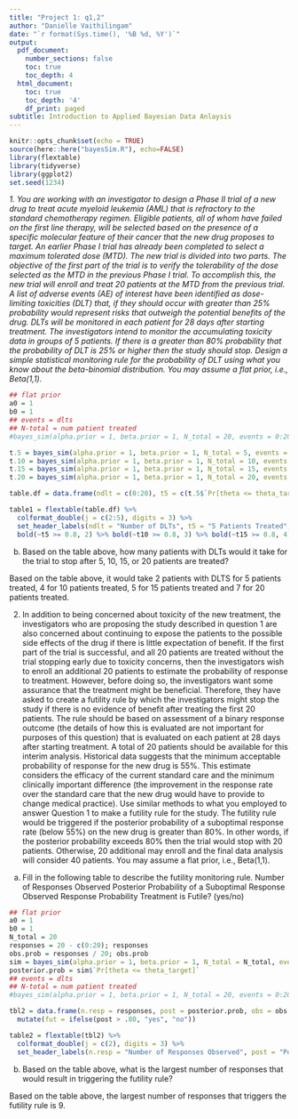 ```yaml
---
title: "Project 1: q1,2"
author: "Danielle Vaithilingam"
date: "`r format(Sys.time(), '%B %d, %Y')`"
output:
  pdf_document:
    number_sections: false
    toc: true
    toc_depth: 4
  html_document:
    toc: true
    toc_depth: '4'
    df_print: paged
subtitle: Introduction to Applied Bayesian Data Anlaysis
---
```


```r
knitr::opts_chunk$set(echo = TRUE)
source(here::here("bayesSim.R"), echo=FALSE)
library(flextable)
library(tidyverse)
library(ggplot2)
set.seed(1234)
```

*1.	You are working with an investigator to design a Phase II trial of a new drug to treat acute myeloid leukemia (AML) that is refractory to the standard chemotherapy regimen. Eligible patients, all of whom have failed on the first line therapy, will be selected based on the presence of a specific molecular feature of their cancer that the new drug proposes to target. An earlier Phase I trial has already been completed to select a maximum tolerated dose (MTD). The new trial is divided into two parts. The objective of the first part of the trial is to verify the tolerability of the dose selected as the MTD in the previous Phase I trial. To accomplish this, the new trial will enroll and treat 20 patients at the MTD from the previous trial. A list of adverse events (AE) of interest have been identified as dose-limiting toxicities (DLT) that, if they should occur with greater than 25% probability would represent risks that outweigh the potential benefits of the drug. DLTs will be monitored in each patient for 28 days after starting treatment. The investigators intend to monitor the accumulating toxicity data in groups of 5 patients. If there is a greater than 80% probability that the probability of DLT is 25% or higher then the study should stop. Design a simple statistical monitoring rule for the probability of DLT using what you know about the beta-binomial distribution. You may assume a flat prior, i.e., Beta(1,1).* 

```r
## flat prior
a0 = 1
b0 = 1
## events = dlts
## N-total = num patient treated
#bayes_sim(alpha.prior = 1, beta.prior = 1, N_total = 20, events = 0:20, theta_target = 0.25)

t.5 = bayes_sim(alpha.prior = 1, beta.prior = 1, N_total = 5, events = 0:5, theta_target = 0.25)
t.10 = bayes_sim(alpha.prior = 1, beta.prior = 1, N_total = 10, events = 0:10, theta_target = 0.25)
t.15 = bayes_sim(alpha.prior = 1, beta.prior = 1, N_total = 15, events = 0:15, theta_target = 0.25)
t.20 = bayes_sim(alpha.prior = 1, beta.prior = 1, N_total = 20, events = 0:20, theta_target = 0.25)

table.df = data.frame(ndlt = c(0:20), t5 = c(t.5$`Pr[theta <= theta_target]`, rep(NA,15)), t10 = c(t.10$`Pr[theta <= theta_target]`, rep(NA,10)), t15 = c(t.15$`Pr[theta <= theta_target]`, rep(NA,5)), t20 = c(t.20$`Pr[theta <= theta_target]`)) %>% mutate(t5 = 1-t5, t10 = 1-t10, t15 = 1-t15, t20 = 1-t20)

table1 = flextable(table.df) %>% 
  colformat_double(j = c(2:5), digits = 3) %>%
  set_header_labels(ndlt = "Number of DLTs", t5 = "5 Patients Treated", t10 = "10 Patients Treated", t15 = "15 Patients Treated", t20 = "20 Patients Treated") %>%
  bold(~t5 >= 0.8, 2) %>% bold(~t10 >= 0.8, 3) %>% bold(~t15 >= 0.8, 4) %>% bold(~t20 >= 0.8, 5); table1

```
			

b)	Based on the table above, how many patients with DLTs would it take for the trial to stop after 5, 10, 15, or 20 patients are treated?

Based on the table above, it would take 2 patients with DLTS for 5 patients treated, 4 for 10 patients treated, 5 for 15 patients treated and 7 for 20 patients treated. 

2.	In addition to being concerned about toxicity of the new treatment, the investigators who are proposing the study described in question 1 are also concerned about continuing to expose the patients to the possible side effects of the drug if there is little expectation of benefit. If the first part of the trial is successful, and all 20 patients are treated without the trial stopping early due to toxicity concerns, then the investigators wish to enroll an additional 20 patients to estimate the probability of response to treatment. However, before doing so, the investigators want some assurance that the treatment might be beneficial. Therefore, they have asked to create a futility rule by which the investigators might stop the study if there is no evidence of benefit after treating the first 20 patients. The rule should be based on assessment of a binary response outcome (the details of how this is evaluated are not important for purposes of this question) that is evaluated on each patient at 28 days after starting treatment. A total of 20 patients should be available for this interim analysis. Historical data suggests that the minimum acceptable probability of response for the new drug is 55%. This estimate considers the efficacy of the current standard care and the minimum clinically important difference (the improvement in the response rate over the standard care that the new drug would have to provide to change medical practice). Use similar methods to what you employed to answer Question 1 to make a futility rule for the study. The futility rule would be triggered if the posterior probability of a suboptimal response rate (below 55%) on the new drug is greater than 80%. In other words, if the posterior probability exceeds 80% then the trial would stop with 20 patients. Otherwise, 20 additional may enroll and the final data analysis will consider 40 patients. You may assume a flat prior, i.e., Beta(1,1).

a)	Fill in the following table to describe the futility monitoring rule.
Number of Responses Observed	Posterior Probability of a Suboptimal Response	Observed Response Probability	Treatment is Futile? (yes/no)

```r
## flat prior
a0 = 1
b0 = 1
N_total = 20
responses = 20 - c(0:20); responses
obs.prob = responses / 20; obs.prob
sim = bayes_sim(alpha.prior = 1, beta.prior = 1, N_total = N_total, events = responses, theta_target = 0.55)
posterior.prob = sim$`Pr[theta <= theta_target]`
## events = dlts
## N-total = num patient treated
#bayes_sim(alpha.prior = 1, beta.prior = 1, N_total = 20, events = 0:20, theta_target = 0.25)

tbl2 = data.frame(n.resp = responses, post = posterior.prob, obs = obs.prob) %>%
  mutate(fut = ifelse(post > .80, "yes", "no"))

table2 = flextable(tbl2) %>%
  colformat_double(j = c(2), digits = 3) %>%
  set_header_labels(n.resp = "Number of Responses Observed", post = "Posterior Probability of Suboptimal Response \n < 55%", obs = "Observed Response Probability", fut = "Treatment is Futile?"); table2
```
	

b)	Based on the table above, what is the largest number of responses that would result in triggering the futility rule?

Based on the table above, the largest number of responses that triggers the futility rule is 9. 
